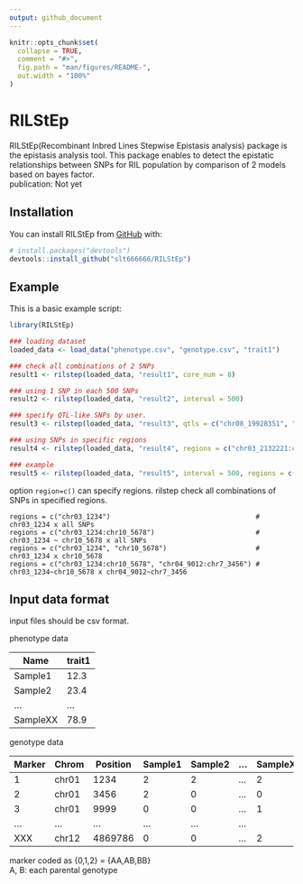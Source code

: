 ```yaml
---
output: github_document
---
```


<!-- README.md is generated from README.Rmd. Please edit that file -->

```r
knitr::opts_chunk$set(
  collapse = TRUE,
  comment = "#>",
  fig.path = "man/figures/README-",
  out.width = "100%"
)
```
# RILStEp

<!-- badges: start -->
<!-- badges: end -->
RILStEp(Recombinant Inbred Lines Stepwise Epistasis analysis) package is the epistasis analysis tool.
This package enables to detect the epistatic relationships between SNPs for RIL population by comparison of 2 models based on bayes factor.<br>
publication: Not yet

## Installation

You can install RILStEp from [GitHub](https://github.com/slt666666/RILStEp) with:

``` r
# install.packages("devtools")
devtools::install_github("slt666666/RILStEp")
```
## Example

This is a basic example script:

```r
library(RILStEp)

### loading dataset
loaded_data <- load_data("phenotype.csv", "genotype.csv", "trait1")

### check all combinations of 2 SNPs
result1 <- rilstep(loaded_data, "result1", core_num = 8)

### using 1 SNP in each 500 SNPs
result2 <- rilstep(loaded_data, "result2", interval = 500)

### specify QTL-like SNPs by user.
result3 <- rilstep(loaded_data, "result3", qtls = c("chr08_19928351", "chr09_3909046"))

### using SNPs in specific regions
result4 <- rilstep(loaded_data, "result4", regions = c("chr03_2132221:chr10_9330401", "chr03_2132221:chr10_9330401"))

### example
result5 <- rilstep(loaded_data, "result5", interval = 500, regions = c("chr03_2132221:chr10_9330401", "chr03_2132221:chr10_9330401"), core_num = 8)
```
option `region=c()` can specify regions. rilstep check all combinations of SNPs in specified regions.
```
regions = c("chr03_1234")                                    # chr03_1234 x all SNPs
regions = c("chr03_1234:chr10_5678")                         # chr03_1234 ~ chr10_5678 x all SNPs
regions = c("chr03_1234", "chr10_5678")                      # chr03_1234 x chr10_5678
regions = c("chr03_1234:chr10_5678", "chr04_9012:chr7_3456") # chr03_1234~chr10_5678 x chr04_9012~chr7_3456
```

## Input data format
input files should be csv format.<br>

phenotype data

| Name | trait1 |
----|----
| Sample1 | 12.3 |
| Sample2 | 23.4 |
| ... | ... |
| SampleXX | 78.9 |

genotype data

| Marker | Chrom | Position | Sample1 | Sample2 | ... | SampleXX |
----|----|----|----|----|----|----
| 1 | chr01 | 1234 | 2 | 2 | ... | 2 |
| 2 | chr01 | 3456 | 2 | 0 | ... | 0 |
| 3 | chr01 | 9999 | 0 | 0 | ... | 1 |
| ... | ... | ... | ... | ... | ... |
| XXX | chr12 | 4869786 | 0 | 0 | ... | 2 |

marker coded as {0,1,2} = {AA,AB,BB}<br>
A, B: each parental genotype
